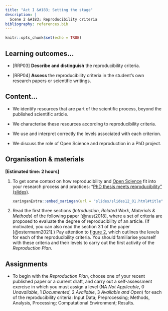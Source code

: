 ```yaml
---
title: "Act I &#183; Setting the stage"
description: |
  Scene 2 &#183; Reproducibility criteria
bibliography: references.bib
---
```


```r
knitr::opts_chunk$set(echo = TRUE)
```

##  Learning outcomes...

-   [RRP03] **Describe and distinguish** the reproducibility criteria.

-   [RRP04] **Assess** the reproducibility criteria in the student's own research papers or scientific writings.

## Content...

-   We identify resources that are part of the scientific process, beyond the published scientific article.

-   We characterise these resources according to reproducibility criteria.

-   We use and interpret correctly the levels associated with each criterion.

-   We discuss the role of Open Science and reproduction in a PhD project.


## Organisation & materials

**[Estimated time: 2 hours]**

1.  To get some context on how reproducibility and [Open Science](glossary.html#open-science) fit into your research process and practices: "[PhD thesis meets reproducibility" (slides)](slides/slides12_01.html). <!--y [video](https://drive.google.com/file/d/1mtSO0BrrvlCMEN7LBXQaa7dIGYMGgsOw/view?usp=sharing).-->

    ```r
    xaringanExtra::embed_xaringan(url = "slides/slides12_01.html#title", ratio = "16:9")
    ```

2.  Read the first three sections (*Introduction, Related Work, Materials & Methods*) of the following paper [@nust2018], where a set of criteria are proposed to evaluate the degree of reproducibility of an article. (If motivated, you can also read the section 3.1 of the paper [@ostermann2021].) Pay attention to [figure 2](https://doi.org/10.7717/peerj.5072/fig-2), which outlines the levels for each of the reproducibility criteria. You should familiarise yourself with these criteria and their levels to carry out the first activity of the *Reproduction Plan*.

<!--
3.  Reflexiona sobre tu proceso y prácticas de investigación en general (no te focalices en un proyecto o artículo en concreto) y contesta a las siguientes preguntas.

    -   Indica departamento y/o grupo de investigación.

    -   ¿Realizas una investigación teórica-conceptual, práctica-experimental, o una combinación de ellas?

    -   ¿Juegan los datos de entrada un papel importante en tu investigación? ¿Utilizas fuentes de datos ya existentes? ¿O generas los datos expresamente para tu investigación (p.e. cuestionarios)?

    -   ¿Necesitas ajustar, arreglar, limpiar, en definitiva, pre-procesar los datos de entrada para tu investigación?

    -   ¿Realizas algún análisis o aplicas algún modelo sobre los datos? ¿Utilizas alguna herramienta tecnológica ya existente para el análisis, o escribes tu propio código para analizar los datos? ¿O ambas cosas?

    -   ¿Las tablas, figuras, gráficos, mapas o diagramas son resultados habituales en tu investigación, es decir, aparecen frecuentemente en tus informes o artículos finales?
-->

## Assignments

-   To begin with the *Reproduction Plan*, choose one of your recent published paper or a current draft, and carry out a self-assessment exercise in which you must assign a level (NA *Not Applicable*, 0 *Unavailable*, 1 *Documented*, 2 *Available*, 3 *Available and Open*) for each of the reproducibility criteria: Input Data; Preprocessing; Methods, Analysis, Processing; Computational Environment; Results.
  
  
<!-- this goes to ACt II 
Reflect on those reproducibility criteria that are most difficult for you to carry out (for example, due to lack of technical knowledge or support tool or simply because you have never taken them into account). Highlight three aspects (maximum) that you would like to try to improve for the next research article. -->
   
